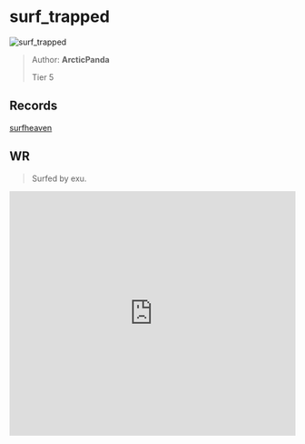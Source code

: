
# surf_trapped

![surf_trapped](https://raw.githubusercontent.com/Sayt123/SurfMapPics/Maps-and-bonuses/csgo/surf_trapped.jpg)

> Author: **ArcticPanda**
>
> Tier 5

## Records

[surfheaven](https://surfheaven.eu/map/surf_trapped)

## WR

> Surfed by exu.

<iframe
width="100%"
height="430"
src="https://www.youtube.com/embed/8WwGwg5uvoU"
frameborder="0"
allow="accelerometer; autoplay; clipboard-write; encrypted-media; gyroscope; picture-in-picture"
allowFullScreen
/>

```md

[Surf Timer] - exu finished in 02:10:30 (WR -00:01:18). Improving by 00:01:94
[Surf Timer] - exu beat the map record! Rank: 1/276


```
                
